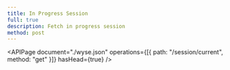 ```yaml
---
title: In Progress Session
full: true
description: Fetch in progress session
method: post
---
```


<APIPage
  document="./wyse.json"
  operations={[{ path: "/session/current", method: "get" }]}
  hasHead={true}
/>
